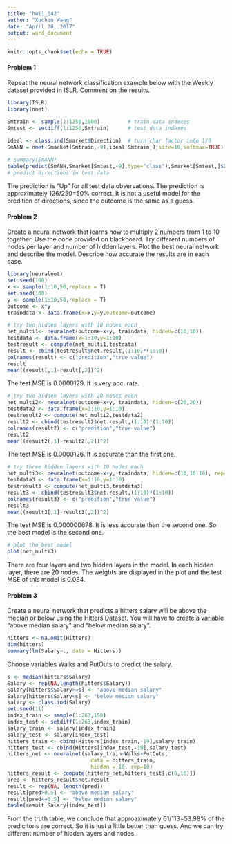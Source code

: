 ```yaml
---
title: "hw11_642"
author: "Xuchen Wang"
date: "April 28, 2017"
output: word_document
---
```


```r
knitr::opts_chunk$set(echo = TRUE)
```

#### Problem 1 
Repeat the neural network classification example below with the Weekly dataset provided in ISLR. Comment on the results.

```r
library(ISLR)
library(nnet)

Smtrain <- sample(1:1250,1000)         # train data indexes
Smtest <- setdiff(1:1250,Smtrain)      # test data indexes

ideal <- class.ind(Smarket$Direction)  # turn char factor into 1/0
SmANN = nnet(Smarket[Smtrain,-9],ideal[Smtrain,],size=10,softmax=TRUE)   # build neural network
  
# summary(SmANN)      
table(predict(SmANN,Smarket[Smtest,-9],type="class"),Smarket[Smtest,]$Direction)
# predict directions in test data
```

The prediction is "Up" for all test data observations. The prediction is approximately 126/250=50% correct. It is not a useful model for the predition of directions, since the outcome is the same as a guess.

#### Problem 2
Create a neural network that learns how to multiply 2 numbers from 1 to 10 together.  Use the code provided on blackboard. Try different numbers of nodes per layer and number of hidden layers. Plot the best neural network and describe the model. Describe how accurate the results are in each case.

```r
library(neuralnet)
set.seed(100)
x <- sample(1:10,50,replace = T)
set.seed(100)
y <- sample(1:10,50,replace = T)
outcome <- x*y
traindata <- data.frame(x=x,y=y,outcome=outcome)
```

```r
# try two hidden layers with 10 nodes each
net_multi1<- neuralnet(outcome~x+y, traindata, hidden=c(10,10))
testdata <- data.frame(x=1:10,y=1:10)
testresult <- compute(net_multi1,testdata)
result <- cbind(testresult$net.result,(1:10)*(1:10))
colnames(result) <- c("predition","true value")
result
mean((result[,1]-result[,2])^2)
```
The test MSE is 0.0000129. It is very accurate.

```r
# try two hidden layers with 20 nodes each
net_multi2<- neuralnet(outcome~x+y, traindata, hidden=c(20,20))
testdata2 <- data.frame(x=1:10,y=1:10)
testresult2 <- compute(net_multi2,testdata2)
result2 <- cbind(testresult2$net.result,(1:10)*(1:10))
colnames(result2) <- c("predition","true value")
result2
mean((result2[,1]-result2[,2])^2)
```
The test MSE is 0.0000126. It is accurate than the first one.

```r
# try three hidden layers with 10 nodes each
net_multi3<- neuralnet(outcome~x+y, traindata, hidden=c(10,10,10), rep=1)
testdata3 <- data.frame(x=1:10,y=1:10)
testresult3 <- compute(net_multi3,testdata3)
result3 <- cbind(testresult3$net.result,(1:10)*(1:10))
colnames(result3) <- c("predition","true value")
result3
mean((result3[,1]-result3[,2])^2)
```
The test MSE is 0.000000678. It is less accurate than the second one. So the best model is the second one.

```r
# plot the best model
plot(net_multi3)
```

There are four layers and two hidden layers in the model. In each hidden layer, there are 20 nodes. The weights are displayed in the plot and the test MSE of this model is 0.034.


#### Problem 3
Create a neural network that predicts a hitters salary will be above the median or below using the Hitters Dataset.  You will have to create a variable “above median salary” and “below median salary”.

```r
hitters <- na.omit(Hitters)
dim(hitters)
summary(lm(Salary~., data = Hitters))
```

Choose variables Walks and PutOuts to predict the salary.

```r
s <- median(hitters$Salary)
Salary <- rep(NA,length(hitters$Salary))
Salary[hitters$Salary>=s] <- "above median salary"
Salary[hitters$Salary<s] <- "below median salary"
salary <- class.ind(Salary)
set.seed(11)
index_train <- sample(1:263,150)
index_test <- setdiff(1:263,index_train)
salary_train <- salary[index_train]
salary_test <- salary[index_test]
hitters_train <- cbind(Hitters[index_train,-19],salary_train)
hitters_test <- cbind(Hitters[index_test,-19],salary_test)
hitters_net <- neuralnet(salary_train~Walks+PutOuts,
                           data = hitters_train, 
                           hidden = 10, rep=10)
hitters_result <- compute(hitters_net,hitters_test[,c(6,16)])
pred <- hitters_result$net.result
result <- rep(NA, length(pred))
result[pred>0.5] <- "above median salary"
result[pred<=0.5] <- "below median salary"
table(result,Salary[index_test])
```

From the truth table, we conclude that approaximately 61/113=53.98% of the predicitons are correct. So it is just a little better than guess. And we can try different number of hidden layers and nodes.











